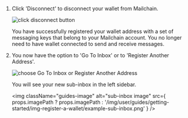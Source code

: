 1.  Click 'Disconnect' to disconnect your wallet from Mailchain.

    <img
    	className="guides-image"
    	alt="click disconnect button"
    	src="/img/user/guides/getting-started/img-register-a-wallet/disconnect-your-wallet.png"
    />

    You have successfully registered your wallet address with a set of messaging keys that belong to your Mailchain account. You no longer need to have wallet connected to send and receive messages.

1.  You now have the option to 'Go To Inbox' or to 'Register Another Address'.

    <img
    	className="guides-image"
    	alt="choose Go To Inbox or Register Another Address"
    	src="/img/user/guides/getting-started/img-register-a-wallet/happy-messaging.png"
    />

    You will see your new sub-inbox in the left sidebar.

    <img
    	className="guides-image"
    	alt="sub-inbox image"
    	src={
    		props.imagePath
    			? props.imagePath
    			: '/img/user/guides/getting-started/img-register-a-wallet/example-sub-inbox.png'
    	}
    />
